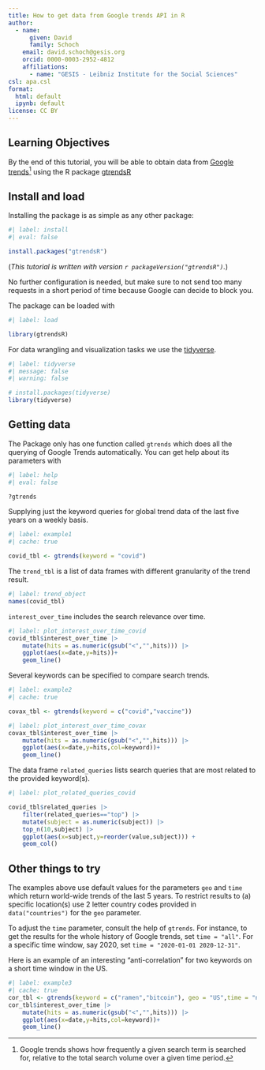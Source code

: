```yaml
---
title: How to get data from Google trends API in R
author:
  - name:
      given: David
      family: Schoch
    email: david.schoch@gesis.org
    orcid: 0000-0003-2952-4812
    affiliations:
      - name: "GESIS - Leibniz Institute for the Social Sciences"
csl: apa.csl
format:
  html: default
  ipynb: default
license: CC BY
---
```



## Learning Objectives

By the end of this tutorial, you will be able to obtain data from [Google trends](https://trends.google.com)[^1] using the R package 
[gtrendsR](https://github.com/PMassicotte/gtrendsR)

[^1]:  Google trends shows how frequently a given search term is searched for, relative to the total search volume over a given time period.

## Install and load

Installing the package is as simple as any other package:
```r
#| label: install
#| eval: false

install.packages("gtrendsR")
```
(*This tutorial is written with version `r packageVersion("gtrendsR")`.*)  

No further configuration is needed, but make sure to not send too many requests in a short period of time
because Google can decide to block you.

The package can be loaded with
```r
#| label: load

library(gtrendsR)
```

For data wrangling and visualization tasks we use the [tidyverse](https://www.tidyverse.org/).

```r
#| label: tidyverse
#| message: false
#| warning: false

# install.packages(tidyverse)
library(tidyverse)
```

## Getting data

The Package only has one function called `gtrends` which does all the querying of Google Trends automatically.
You can get help about its parameters with
```r
#| label: help
#| eval: false

?gtrends
```

Supplying just the keyword queries for global trend data of the last five years on a weekly basis.
```r
#| label: example1
#| cache: true

covid_tbl <- gtrends(keyword = "covid")
```

The `trend_tbl` is a list of data frames with different granularity of the trend result.
```r
#| label: trend_object
names(covid_tbl)
```

`interest_over_time` includes the search relevance over time.
```r
#| label: plot_interest_over_time_covid
covid_tbl$interest_over_time |> 
    mutate(hits = as.numeric(gsub("<","",hits))) |> 
    ggplot(aes(x=date,y=hits))+
    geom_line()

```

Several keywords can be specified to compare search trends.

```r
#| label: example2
#| cache: true

covax_tbl <- gtrends(keyword = c("covid","vaccine"))
```

```r
#| label: plot_interest_over_time_covax
covax_tbl$interest_over_time |> 
    mutate(hits = as.numeric(gsub("<","",hits))) |> 
    ggplot(aes(x=date,y=hits,col=keyword))+
    geom_line()

```

The data frame `related_queries` lists search queries that are most related to the provided keyword(s).

```r
#| label: plot_related_queries_covid

covid_tbl$related_queries |> 
    filter(related_queries=="top") |> 
    mutate(subject = as.numeric(subject)) |> 
    top_n(10,subject) |> 
    ggplot(aes(x=subject,y=reorder(value,subject))) + 
    geom_col()

```

## Other things to try

The examples above use default values for the parameters `geo` and `time` which 
return world-wide trends of the last 5 years. To restrict results to (a) specific location(s) use
2 letter country codes provided in `data("countries")` for the `geo` parameter. 

To adjust the `time` parameter, consult the help of `gtrends`. For instance, to get the results for the whole
history of Google trends, set `time = "all"`. For a specific time window, say 2020, set `time = "2020-01-01 2020-12-31"`.

Here is an example of an interesting "anti-correlation" for two keywords on a short time window in the US.
```r
#| label: example3
#| cache: true
cor_tbl <- gtrends(keyword = c("ramen","bitcoin"), geo = "US",time = "now 7-d")
cor_tbl$interest_over_time |> 
    mutate(hits = as.numeric(gsub("<","",hits))) |> 
    ggplot(aes(x=date,y=hits,col=keyword))+
    geom_line()
```

